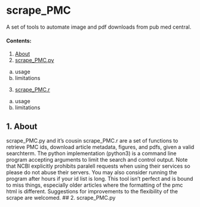 # scrape_PMC  
A set of tools to automate image and pdf downloads from pub med central.  

#### Contents: 
1. <a href= #about>About</a>
2. <a href = #.py>scrape_PMC.py</a>  
  a. usage   
  b. limitations
3. <a href = #.r>scrape_PMC.r</a>  
  a. usage  
  b. limitations

## <a id='about'></a>1. About 
scrape_PMC.py and it's cousin scrape_PMC.r are a set of functions to retrieve PMC ids, download article metadata, figures, and pdfs, given a valid searchterm.
The python implementation (python3) is a command line program accepting arguments to limit the search and control output.
Note that NCBI explicitly prohibits paralell requests when using their services so please do not abuse their servers.
You may also consider running the program after hours if your id list is long.
 This tool isn't perfect and is bound to miss things, especially older articles where the formatting of the pmc html is different.
 Suggestions for improvements to the flexibility of the scrape are welcomed.
## <a id='.py'></a>2. scrape_PMC.py  

